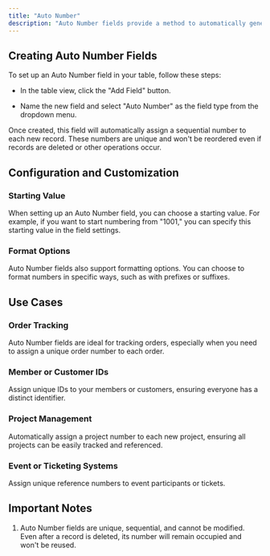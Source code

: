```yaml
---
title: "Auto Number"
description: "Auto Number fields provide a method to automatically generate unique sequence numbers when creating new records. This field type is particularly useful when you need to assign a sequential, non-repeating identifier to each record."
---
```


## Creating Auto Number Fields

To set up an Auto Number field in your table, follow these steps:

* In the table view, click the "Add Field" button.

* Name the new field and select "Auto Number" as the field type from the dropdown menu.

Once created, this field will automatically assign a sequential number to each new record. These numbers are unique and won't be reordered even if records are deleted or other operations occur.

## Configuration and Customization

### Starting Value

When setting up an Auto Number field, you can choose a starting value. For example, if you want to start numbering from "1001," you can specify this starting value in the field settings.

### Format Options

Auto Number fields also support formatting options. You can choose to format numbers in specific ways, such as with prefixes or suffixes.

## Use Cases

### Order Tracking

Auto Number fields are ideal for tracking orders, especially when you need to assign a unique order number to each order.

### Member or Customer IDs

Assign unique IDs to your members or customers, ensuring everyone has a distinct identifier.

### Project Management

Automatically assign a project number to each new project, ensuring all projects can be easily tracked and referenced.

### Event or Ticketing Systems

Assign unique reference numbers to event participants or tickets.

## Important Notes

1. Auto Number fields are unique, sequential, and cannot be modified. Even after a record is deleted, its number will remain occupied and won't be reused.
